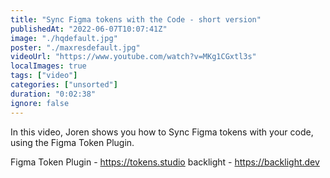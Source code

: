 ```yaml
---
title: "Sync Figma tokens with the Code - short version"
publishedAt: "2022-06-07T10:07:41Z"
image: "./hqdefault.jpg"
poster: "./maxresdefault.jpg"
videoUrl: "https://www.youtube.com/watch?v=MKg1CGxtl3s"
localImages: true
tags: ["video"]
categories: ["unsorted"]
duration: "0:02:38"
ignore: false
---
```

In this video, Joren shows you how to Sync Figma tokens with your code, using the Figma Token Plugin.

Figma Token Plugin - https://tokens.studio
backlight - https://backlight.dev
